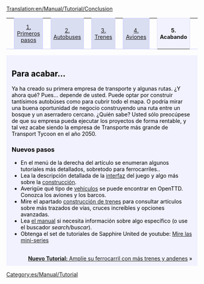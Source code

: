 [[Translation:en/Manual/Tutorial/Conclusion]]

{| width="100%" cellspacing="0" cellpadding="0" valign="top" border="0" style="margin-bottom: 0; margin-left: 1px;" |
| style="border: 0; border-bottom:1px solid #c7c8fe; background:none; width:2%" | &nbsp;
| style="padding:0 .3em; background-color:#DADEF1; font-size:90%; border:solid 1px #c7c8fe; text-align:center; width: 12em;"| [[es/Manual/Tutorial/Tutorial|1. Primeros pasos]]
| style="border: 0; border-bottom:1px solid #c7c8fe; background:none; width:2%" | &nbsp;
| style="padding:0 .3em; background-color:#DADEF1; font-size:90%; border:solid 1px #c7c8fe; text-align:center; width: 12em;"|[[es/Manual/Tutorial/Autobuses|2. Autobuses]]
| style="border: 0; border-bottom:1px solid #c7c8fe; background:none; width:2%" | &nbsp;
| style="padding:0 .3em; background-color:#DADEF1; font-size:90%; border:solid 1px #c7c8fe; text-align:center; width: 12em;"|[[es/Manual/Tutorial/Trenes|3. Trenes]]
| style="border: 0; border-bottom:1px solid #c7c8fe; background:none; width:2%" | &nbsp;
| style="padding:0 .3em; background-color:#DADEF1; font-size:90%; border:solid 1px #c7c8fe; text-align:center; width: 12em;"|[[es/Manual/Tutorial/Aviones|4. Aviones]]
| style="border: 0; border-bottom:1px solid #c7c8fe; background:none; width:2%" | &nbsp;
| style="padding:0 .3em; border:solid 1px #DADEF1; border-bottom: 0; text-align:center; font-size:90%; font-weight:bold; background-color:#f1f2fe; width: 12em;" | '''5. Acabando'''
| style="border: 0; border-bottom:1px solid #c7c8fe; background:none;" | &nbsp;
|}
<div style="padding:.5em 1em 1em 1em; border-top:none; background-color:#f1f2fe; color:#000;">
<div style="float: right">
{{es/Manual/Tutorial/Tutorial}}</div>
==Para acabar...==
Ya ha creado su primera empresa de transporte y algunas rutas. ¿Y ahora qué? Pues... depende de usted. Puede optar por construir tantísimos autobúses como para cubrir todo el mapa. O podría mirar una buena oportunidad de negocio construyendo una ruta entre un bosque y un aserradero cercano. ¿Quién sabe? Usted sólo preocúpese de que su empresa pueda ejecutar los proyectos de forma rentable, y tal vez acabe siendo la empresa de Transporte más grande de Transport Tycoon en el año 2050.

===Nuevos pasos===
* En el menú de la derecha del artículo se enumeran algunos tutoriales más detallados, sobretodo para ferrocarriles..
* Lea la descripción detallada de la [[es/Manual/Interfaz del juego|interfaz]] del juego y algo más sobre la [[es/Construcción|construcción]].
* Averigüe qué tipo de [[es/Manual/Vehículos|vehículos]] se puede encontrar en OpenTTD. Conozca los aviones y los barcos.
* Mire el apartado [[es/Construcción de trenes|construcción de trenes]] para consultar artículos sobre más trazados de vías, cruces increíbles y opciones avanzadas.
* Lea [[es/Manual/Main Page|el manual]] si necesita información sobre algo específico (o use el buscador ''search/buscar'').
* Obtenga el set de tutoriales de Sapphire United de youtube: [http://www.youtube.com/watch?v=KAriYewKvj8&feature=PlayList&p=C168C0CB0588B9A0&index=0&playnext=1 Mire las mini-series]

<br style="clear:both;">
<span style="float: right">[[es/Manual/Tutorial/Dos andenes|'''Nuevo Tutorial:''' Amplíe su ferrocarril con más trenes y andenes]] &raquo;</span>
</div>
[[Category:es/Manual/Tutorial]]